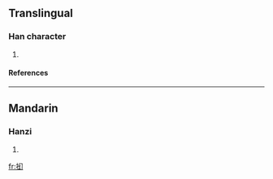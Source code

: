 ==Translingual==
===Han character===
{{Han char|rn=64|rad=手|as=04|sn=7|four=|canj=手女戈尸 (QVIS), X手女戈尸 (XQVIS)}}
# {{defn|Han|sort=手04}}
====References====
{{Han ref|kx=0422.121|dkj=11902|dj=0770.090|hdz=31846.060|uh=629D|ud=25245}}
----
==Mandarin==
===Hanzi===
{{cmn-hanzi|pin=[[ǎo]] ([[ao3]])|wg=ao<sup>3</sup>}}
# {{defn|Mandarin}}

[[fr:抝]]